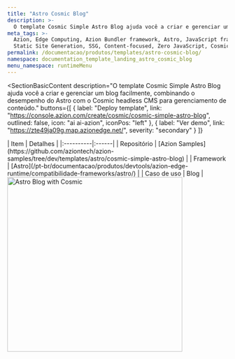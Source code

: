 ```yaml
---
title: "Astro Cosmic Blog"
description: >-
  O template Cosmic Simple Astro Blog ajuda você a criar e gerenciar um blog facilmente, combinando o desempenho do Astro com o Cosmic headless CMS para gerenciamento de conteúdo.
meta_tags: >-
  Azion, Edge Computing, Azion Bundler framework, Astro, JavaScript frameworks,
  Static Site Generation, SSG, Content-focused, Zero JavaScript, Cosmic, Blog
permalink: /documentacao/produtos/templates/astro-cosmic-blog/
namespace: documentation_template_landing_astro_cosmic_blog
menu_namespace: runtimeMenu
---
```


<SectionBasicContent
  description="O template Cosmic Simple Astro Blog ajuda você a criar e gerenciar um blog facilmente, combinando o desempenho do Astro com o Cosmic headless CMS para gerenciamento de conteúdo."
  buttons={[
    { label: "Deploy template", link: "https://console.azion.com/create/cosmic/cosmic-simple-astro-blog", outlined: false, icon: "ai ai-azion", iconPos: "left" },
    { label: "Ver demo", link: "https://zte49ja09g.map.azionedge.net/", severity: "secondary" }
  ]}
>
  <Fragment slot="content">
    <div style="flex: 1; min-width: 300px;">
      | Item | Detalhes |
      |:----------|:------|
      | Repositório | [Azion Samples](https://github.com/aziontech/azion-samples/tree/dev/templates/astro/cosmic-simple-astro-blog) |
      | Framework | [Astro](/pt-br/documentacao/produtos/devtools/azion-edge-runtime/compatibilidade-frameworks/astro/) |
      | Caso de uso | Blog |
    </div>
    <div style="display: flex; justify-content: center; align-items: center; flex: 1;">
      <img src="/assets/docs/images/uploads/template-showcase/astro/astro-cosmic-blog.png" width="400" alt="Astro Blog with Cosmic" style="min-width: 100%; max-width: 100%; height: auto;" />
    </div>
  </Fragment>
</SectionBasicContent>
